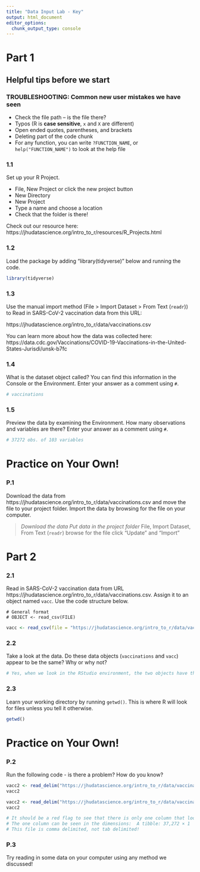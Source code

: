 ```yaml
---
title: "Data Input Lab - Key"
output: html_document
editor_options: 
  chunk_output_type: console
---
```


# Part 1

## Helpful tips before we start

### TROUBLESHOOTING: Common new user mistakes we have seen

- Check the file path -- is the file there?  
- Typos (R is **case sensitive**, `x` and `X` are different)  
- Open ended quotes, parentheses, and brackets     
- Deleting part of the code chunk  
- For any function, you can write `?FUNCTION_NAME`, or `help("FUNCTION_NAME")` to look at the help file

### 1.1

Set up your R Project.

* File, New Project or click the new project button  
* New Directory  
* New Project  
* Type a name and choose a location  
* Check that the folder is there!  

Check out our resource here: https://jhudatascience.org/intro_to_r/resources/R_Projects.html

### 1.2 

Load the package by adding "library(tidyverse)" below and running the code.

```r
library(tidyverse)
```

### 1.3

Use the manual import method (File > Import Dataset > From Text (`readr`)) to Read in SARS-CoV-2 vaccination data from this URL:

https://jhudatascience.org/intro_to_r/data/vaccinations.csv

You can learn more about how the data was collected here: https://data.cdc.gov/Vaccinations/COVID-19-Vaccinations-in-the-United-States-Jurisdi/unsk-b7fc

### 1.4

What is the dataset object called? You can find this information in the Console or the Environment. Enter your answer as a comment using `#`.

```r
# vaccinations
```

### 1.5

Preview the data by examining the Environment. How many observations and variables are there? Enter your answer as a comment using `#`.

```r
# 37272 obs. of 103 variables
```

# Practice on Your Own!

### P.1

Download the data from https://jhudatascience.org/intro_to_r/data/vaccinations.csv and move the file to your project folder. Import the data by browsing for the file on your computer.

> *Download the data*
> *Put data in the project folder*
> File, Import Dataset, From Text (`readr`)
> browse for the file
> click "Update" and "Import"


# Part 2

### 2.1

Read in SARS-CoV-2 vaccination data from URL https://jhudatascience.org/intro_to_r/data/vaccinations.csv. Assign it to an object named `vacc`. Use the code structure below.

```
# General format
# OBJECT <- read_csv(FILE)
```

```r
vacc <- read_csv(file = "https://jhudatascience.org/intro_to_r/data/vaccinations.csv")
```

### 2.2

Take a look at the data. Do these data objects (`vaccinations` and `vacc`) appear to be the same? Why or why not?

```r
# Yes, when we look in the RStudio environment, the two objects have the same dimensions. If we use the View() or str() functions, we can also see in more detail that the data is the same.
```

### 2.3

Learn your working directory by running `getwd()`. This is where R will look for files unless you tell it otherwise.

```r
getwd()
```


# Practice on Your Own!

### P.2

Run the following code - is there a problem? How do you know?

```r
vacc2 <- read_delim("https://jhudatascience.org/intro_to_r/data/vaccinations.csv", delim = "\t")
vacc2
```

```r
vacc2 <- read_delim("https://jhudatascience.org/intro_to_r/data/vaccinations.csv", delim = "\t")
vacc2

# It should be a red flag to see that there is only one column that looks like:  Date,MMWR_week,Location,Distributed,Distributed_Janssen,Distributed_Moderna ..
# The one column can be seen in the dimensions:  A tibble: 37,272 × 1
# This file is comma delimited, not tab delimited!
```

### P.3

Try reading in some data on your computer using any method we discussed!
